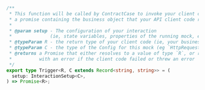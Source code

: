 ```ts
/**
 * This function will be called by ContractCase to invoke your client code. You should return
 * a promise containing the business object that your API client code returns.
 *
 * @param setup - The configuration of your interaction
 *              (ie, state variables, properties of the running mock, etc.)
 * @typeParam R - the return type of your client code (ie, your business object)
 * @typeParam C - the type of the Config for this mock (eg `HttpRequestConfig`)
 * @returns a Promise that either resolves to a value of type `R`, or rejects
 *          with an error if the client code failed or threw an error
 */
export type Trigger<R, C extends Record<string, string>> = (
  setup: InteractionSetup<C>,
) => Promise<R>;
```
